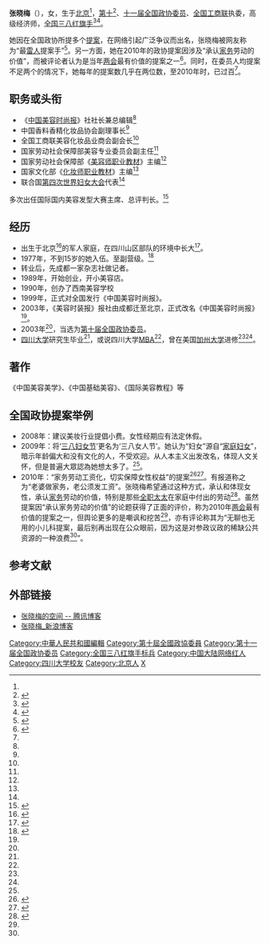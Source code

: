 '''张晓梅'''（{{bd|1963年|12月|catIdx=Z张}}），女，生于[[北京|北京]]<ref name="b1"/>，[[第十届全国政协委员|第十]]<ref name="a1">{{Cite web |url=http://www.cppcc.gov.cn/2011/12/16/ARTI1513309118001390.shtml |title=张晓梅：穷人也有美丽的权利 |accessdate=2018-12-18 |author= |date=2007-03-06 |work= |publisher=中国人民政治协商会议全国委员会网站，来源：人民网 |language=Zh-hans |archive-date=2018-12-18 |archive-url=https://web.archive.org/web/20181218102027/http://www.cppcc.gov.cn/2011/12/16/ARTI1513309118001390.shtml |dead-url=no }}</ref>、[[第十一届全国政协委员|十一届全国政协委员]]、[[全国工商联|全国工商联]]执委，高级经济师，[[全国三八红旗手|全国三八红旗手]]<ref name="a2">{{Cite web |url=http://www.ce.cn/cysc/ztpd/09/zxm/ |title=中经在线访谈>>嘉宾风采 |accessdate=2018-12-18 |author= |date=2010-03-15 |work= |publisher= |language=Zh-hans |archive-date=2014-08-16 |archive-url=https://web.archive.org/web/20140816025335/http://www.ce.cn/cysc/ztpd/09/zxm/ }}</ref><ref name="a3">{{Cite web |url=http://www.cnr.cn/fortune/guest/200411/t20041111_504044608.html |title=张晓梅：魅力来源于自信 |accessdate=2018-12-18 |author= |date=2009-09-17 |work= |publisher=中广网 |language=Zh-hans |archive-date=2018-12-18 |archive-url=https://web.archive.org/web/20181218054702/http://www.cnr.cn/fortune/guest/200411/t20041111_504044608.html }}</ref>。

她因在全国政协所提多个[[提案|提案]]，在网络引起广泛争议而出名，张晓梅被网友称为“最[[雷人|雷人]]提案手”<ref name="b2">{{Cite web |url=http://www.zhiyin.cn/tegao/2010/0322/article_1513_2.html |title=“话题雷女”张晓梅的“红与黑”（组图） (2) |accessdate=2018-12-18 |author= |date=2010-03-22 |work= |publisher=知音网，来源：南方都市报 |language=Zh-hans |archive-date=2018-12-18 |archive-url=https://web.archive.org/web/20181218102036/http://www.zhiyin.cn/tegao/2010/0322/article_1513_2.html }}</ref>。另一方面，她在2010年的政协提案因涉及“承认[[家務|家务]]劳动的价值”，而被评论者认为是当年[[两会|两会]]最有价值的提案之一<ref name="a4">{{Cite web |url=http://news.163.com/10/0315/09/61QC1PRK00012Q9L.html |title=长平：家庭主妇劳动的价值真需要重估 |accessdate=2018-12-18 |author=长平 |date=2010-03-15 |work=责任编辑：王晓易_NE0011 |publisher=网易，来源：东方早报(上海) |language=Zh-hans |archive-url=https://web.archive.org/web/20181218010924/http://news.163.com/10/0315/09/61QC1PRK00012Q9L.html |archive-date=2018-12-18 |dead-url=yes }}</ref>。同时，在委员人均提案不足两个的情况下，她每年的提案数几乎在两位数，至2010年时，已过百<ref name="b2"/>。

==职务或头衔==
*《[[中国美容时尚报|中国美容时尚报]]》社社长兼总编辑<ref name="a2"/>
*中国香料香精化妆品协会副理事长<ref name="a2"/>
*全国工商联美容化妆品业商会副会长<ref name="a2"/>
*国家劳动社会保障部美容专业委员会副主任<ref name="a2"/>
*国家劳动社会保障部《[[美容师职业教材|美容师职业教材]]》主编<ref name="a2"/>
*国家文化部《[[化妆师职业教材|化妆师职业教材]]》主编<ref name="a2"/>
*联合国[[第四次世界妇女大会|第四次世界妇女大会]]代表<ref name="a2"/>
多次出任国际国内美容发型大赛主席、总评判长。<ref>{{Cite web |url=http://news.qq.com/a/20090224/000804.htm |title=张晓梅简历 |access-date=2010-03-05 |archive-date=2013-07-30 |archive-url=https://web.archive.org/web/20130730072215/http://news.qq.com/a/20090224/000804.htm }}</ref>

==经历==
*出生于北京<ref name="b1">{{Cite web |url=http://www.zhiyin.cn/tegao/2010/0322/article_1513_8.html |title=“话题雷女”张晓梅的“红与黑”（组图） (8) |accessdate=2018-12-18 |author= |date=2010-03-22 |work= |publisher=知音网，来源：南方都市报 |language=Zh-hans |archive-date=2018-12-18 |archive-url=https://web.archive.org/web/20181218102048/http://www.zhiyin.cn/tegao/2010/0322/article_1513_8.html }}</ref>的军人家庭，在四川山区部队的环境中长大<ref name="b3">{{Cite web |url=http://www.zhiyin.cn/tegao/2010/0322/article_1513_6.html |title=“话题雷女”张晓梅的“红与黑”（组图） (6) |accessdate=2018-12-18 |author= |date=2010-03-22 |work= |publisher=知音网，来源：南方都市报 |language=Zh-hans |archive-date=2018-12-18 |archive-url=https://web.archive.org/web/20181218102045/http://www.zhiyin.cn/tegao/2010/0322/article_1513_6.html }}</ref>。
* 1977年，不到15岁的她入伍。至副营级。<ref>{{Cite web |url=http://blog.sina.com.cn/s/blog_48f2ee82010003x7.html |title=中国式美女掌门人张晓梅前身暴光 |access-date=2010-03-05 |archive-date=2019-07-31 |archive-url=https://web.archive.org/web/20190731191458/http://blog.sina.com.cn/s/blog_48f2ee82010003x7.html }}</ref>
* 转业后，先成都一家杂志社做记者。
* 1989年，开始创业，开小美容店。
* 1990年，创办了西南美容学校
* 1999年，正式对全国发行《中国美容时尚报》。
* 2003年，《美容时装报》报社由成都迁至北京，正式改名《中国美容时尚报》<ref name="b3"/>。
* 2003年<ref name="a1"/>，当选为[[第十届全国政协委员|第十届全国政协委员]]。
*[[四川大学|四川大学]]研究生毕业<ref name="a3"/>，或说四川大学[[MBA|MBA]]<ref name="b1"/>，曾在美国[[加州大学|加州大学]]进修<ref name="a2"/><ref name="a3"/>。

==著作==

《中国美容美学》、《中国基础美容》、《国际美容教程》等

==全国政协提案举例==

*2008年：建议美妆行业提倡小费。女性经期应有法定休假。
*2009年：将‘[[三八妇女节|三八妇女节]]’更名为‘三八女人节’。她认为“妇女”源自“[[家庭妇女|家庭妇女]]”，暗示年龄偏大和没有文化的人，不受欢迎。从人本主义出发改名，体现人文关怀，但是普遍大眾認為她想太多了。<ref name="a1"/>。
*2010年：“家务劳动工资化，切实保障女性权益”的提案<ref>{{Cite web |url=http://www.chinanews.com/cul/news/2010/03-03/2148053.shtml |title=政协委员张晓梅回应“女性家务劳动工资化”质疑 |accessdate=2018-12-18 |author=记者：姜妍、天蓝，实习生：徐娴 |date=2010-03-03 |work=编辑：张中江 |publisher=中国新闻网，来源：新京报 |language=Zh-hans |archive-date=2018-12-18 |archive-url=https://web.archive.org/web/20181218010935/http://www.chinanews.com/cul/news/2010/03-03/2148053.shtml |dead-url=no }}</ref><ref>{{Cite web |url=http://www.chinanews.com.cn/gn/news/2010/03-03/2149482.shtml |title=张晓梅称没人愿雷人 提案提交时可能会改词 |accessdate=2018-12-18 |author=孙颖、阎彤(摄) |date=2010-03-03 |work=编辑：李季 |publisher=中国新闻网，来源：北京晚报 |language=Zh-hans |archive-date=2010-05-27 |archive-url=https://web.archive.org/web/20100527083825/http://www.chinanews.com.cn/gn/news/2010/03-03/2149482.shtml }}</ref>。有报道称之为“老婆做家务，老公须发工资”。张晓梅希望通过这种方式，承认和体现女性，承认[[家務|家务]]劳动的价值，特别是那些[[全职太太|全职太太]]在家庭中付出的劳动<ref name="a5">{{Cite web |url=http://news.enorth.com.cn/system/2010/03/02/004519758.shtml |title=新闻热评：老婆做家务，老公须发工资？ |accessdate=2018-12-18 |author=周明华 |date=2010-03-02 |work=编辑：覃贻花 |publisher=北方网，稿源：每日新报，《华西都市报》 |language=Zh-hans |archive-date=2019-08-03 |archive-url=https://web.archive.org/web/20190803082530/http://news.enorth.com.cn/system/2010/03/02/004519758.shtml }}</ref>。虽然提案因“承认家务劳动的价值”的论题获得了正面的评价，称为2010年[[两会|两会]]最有价值的提案之一，但舆论更多的是嘲讽和挖苦<ref name="a4"/>，亦有评论称其为“无聊也无用的小儿科提案，最后别再出现在公众眼前，因为这是对参政议政的稀缺公共资源的一种浪费<ref name="a5"/>”。

==参考文献==
{{Reflist|25em}}

== 外部链接 ==
*[http://95001203.qzone.qq.com/ 张晓梅的空间 -- 腾讯博客] {{Wayback|url=http://95001203.qzone.qq.com/ |date=20191023163157 }}
*[http://blog.sina.com.cn/zhangxiaomei 张晓梅_新浪博客] {{Wayback|url=http://blog.sina.com.cn/zhangxiaomei |date=20220504110002 }}

{{DEFAULTSORT:Zhang张}}
[[Category:中華人民共和國編輯|Category:中華人民共和國編輯]]
[[Category:第十屆全國政協委員|Category:第十屆全國政協委員]]
[[Category:第十一届全国政协委员|Category:第十一届全国政协委员]]
[[Category:全国三八红旗手标兵|Category:全国三八红旗手标兵]]
[[Category:中国大陆网络红人|Category:中国大陆网络红人]]
[[Category:四川大学校友|Category:四川大学校友]]
[[Category:北京人|Category:北京人]]
[[Category:张姓|X]]